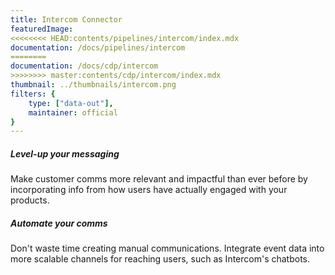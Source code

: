 ```yaml
---
title: Intercom Connector
featuredImage: 
<<<<<<<< HEAD:contents/pipelines/intercom/index.mdx
documentation: /docs/pipelines/intercom
========
documentation: /docs/cdp/intercom
>>>>>>>> master:contents/cdp/intercom/index.mdx
thumbnail: ../thumbnails/intercom.png
filters: {
    type: ["data-out"],
    maintainer: official
}
---
```


<Section
    divider={false}
    title="Send event data to Intercom whenever selected events happen for users who are identified by email address."
    size="full"
    cols={2}
>
    <div>
        <h5>Level-up your messaging</h5>
        <p>Make customer comms more relevant and impactful than ever before by incorporating info from how users have actually engaged with your products.</p>
    </div>
    <div>
        <h5>Automate your comms</h5>
        <p>Don't waste time creating manual communications. Integrate event data into more scalable channels for reaching users, such as Intercom's chatbots.</p>
    </div>
</Section>

<TutorialsSlider topic="intercom" />

<Documentation />
